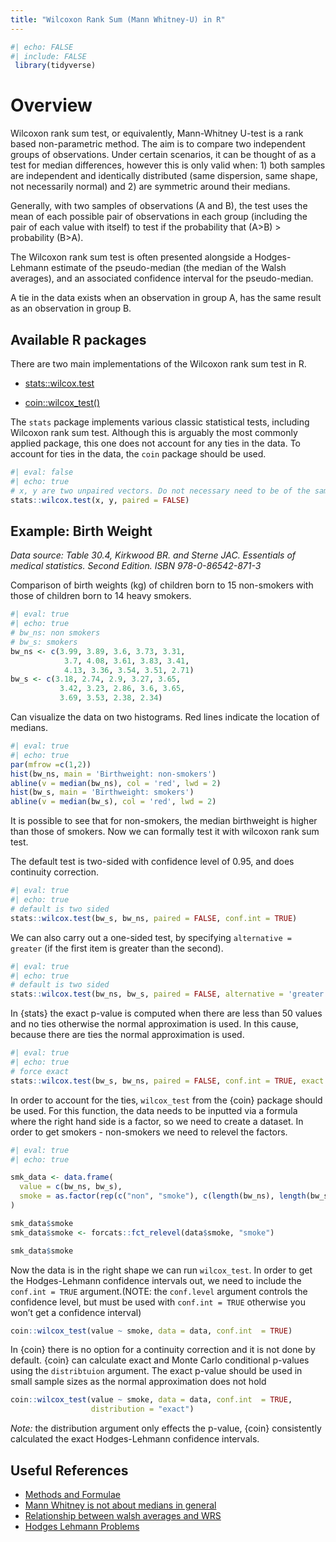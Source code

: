 ```yaml
---
title: "Wilcoxon Rank Sum (Mann Whitney-U) in R"
---
```


```r
#| echo: FALSE
#| include: FALSE
 library(tidyverse)
```

# Overview

Wilcoxon rank sum test, or equivalently, Mann-Whitney U-test is a rank based non-parametric method. The aim is to compare two independent groups of observations. Under certain scenarios, it can be thought of as a test for median differences, however this is only valid when: 1) both samples are independent and identically distributed (same dispersion, same shape, not necessarily normal) and 2) are symmetric around their medians.

Generally, with two samples of observations (A and B), the test uses the mean of each possible pair of observations in each group (including the pair of each value with itself) to test if the probability that (A\>B) \> probability (B\>A).

The Wilcoxon rank sum test is often presented alongside a Hodges-Lehmann estimate of the pseudo-median (the median of the Walsh averages), and an associated confidence interval for the pseudo-median.

A tie in the data exists when an observation in group A, has the same result as an observation in group B.

## Available R packages

There are two main implementations of the Wilcoxon rank sum test in R.

-   [stats::wilcox.test](https://www.rdocumentation.org/packages/stats/versions/3.6.2/topics/wilcox.test)

-   [coin::wilcox_test()](https://cran.r-project.org/web/packages/coin/coin.pdf)

The `stats` package implements various classic statistical tests, including Wilcoxon rank sum test. Although this is arguably the most commonly applied package, this one does not account for any ties in the data. To account for ties in the data, the `coin` package should be used.

```r
#| eval: false
#| echo: true
# x, y are two unpaired vectors. Do not necessary need to be of the same length.
stats::wilcox.test(x, y, paired = FALSE)
```

## Example: Birth Weight

*Data source: Table 30.4, Kirkwood BR. and Sterne JAC. Essentials of medical statistics. Second Edition. ISBN 978-0-86542-871-3*

Comparison of birth weights (kg) of children born to 15 non-smokers with those of children born to 14 heavy smokers.

```r
#| eval: true
#| echo: true
# bw_ns: non smokers
# bw_s: smokers
bw_ns <- c(3.99, 3.89, 3.6, 3.73, 3.31, 
            3.7, 4.08, 3.61, 3.83, 3.41, 
            4.13, 3.36, 3.54, 3.51, 2.71)
bw_s <- c(3.18, 2.74, 2.9, 3.27, 3.65, 
           3.42, 3.23, 2.86, 3.6, 3.65, 
           3.69, 3.53, 2.38, 2.34)
```

Can visualize the data on two histograms. Red lines indicate the location of medians.

```r
#| eval: true
#| echo: true
par(mfrow =c(1,2))
hist(bw_ns, main = 'Birthweight: non-smokers')
abline(v = median(bw_ns), col = 'red', lwd = 2)
hist(bw_s, main = 'Birthweight: smokers')
abline(v = median(bw_s), col = 'red', lwd = 2)
```

It is possible to see that for non-smokers, the median birthweight is higher than those of smokers. Now we can formally test it with wilcoxon rank sum test.

The default test is two-sided with confidence level of 0.95, and does continuity correction.

```r
#| eval: true
#| echo: true
# default is two sided
stats::wilcox.test(bw_s, bw_ns, paired = FALSE, conf.int = TRUE)
```

We can also carry out a one-sided test, by specifying `alternative = greater` (if the first item is greater than the second).

```r
#| eval: true
#| echo: true
# default is two sided
stats::wilcox.test(bw_ns, bw_s, paired = FALSE, alternative = 'greater')
```

In {stats} the exact p-value is computed when there are less than 50 values and no ties otherwise the normal approximation is used. In this cause, because there are ties the normal approximation is used.
```r
#| eval: true
#| echo: true
# force exact
stats::wilcox.test(bw_s, bw_ns, paired = FALSE, conf.int = TRUE, exact = TRUE)
```

In order to account for the ties, `wilcox_test` from the {coin} package should be used. For this function, the data needs to be inputted via a formula where the right hand side is a factor, so we need to create a dataset. In order to get smokers - non-smokers we need to relevel the factors.

```r
#| eval: true
#| echo: true

smk_data <- data.frame(
  value = c(bw_ns, bw_s), 
  smoke = as.factor(rep(c("non", "smoke"), c(length(bw_ns), length(bw_s))))
) 

smk_data$smoke
smk_data$smoke <- forcats::fct_relevel(data$smoke, "smoke")

smk_data$smoke
```

Now the data is in the right shape we can run `wilcox_test`. In order to get the Hodges-Lehmann confidence intervals out, we need to include the `conf.int = TRUE` argument.(NOTE: the `conf.level` argument controls the confidence level, but must be used with `conf.int = TRUE` otherwise you won't get a confidence interval)

```r
coin::wilcox_test(value ~ smoke, data = data, conf.int  = TRUE)
```

In {coin} there is no option for a continuity correction and it is not done by default. {coin} can calculate exact and Monte Carlo conditional p-values using the `distribtuion` argument. The exact p-value should be used in small sample sizes as the normal approximation does not hold

```r

coin::wilcox_test(value ~ smoke, data = data, conf.int  = TRUE,
                  distribution = "exact")
```
*Note:* the distribution argument only effects the p-value, {coin} consistently calculated the exact Hodges-Lehmann confidence intervals.

## Useful References

-   [Methods and Formulae](https://support.minitab.com/en-us/minitab/help-and-how-to/statistics/nonparametrics/how-to/1-sample-wilcoxon/methods-and-formulas/methods-and-formulas)
-   [Mann Whitney is not about medians in general](https://github.com/adrianolszewski/Mann-Whitney-is-not-about-medians-in-general/blob/main/Mann_Whitney_Wilcoxon_fails_as_test_of_medians_literature.md)
-   [Relationship between walsh averages and WRS](https://stats.stackexchange.com/questions/215889/prove-the-relationship-between-walsh-averages-and-wilcoxon-signed-rank-test)
-   [Hodges Lehmann Problems](https://aakinshin.net/posts/r-hodges-lehmann-problems)
